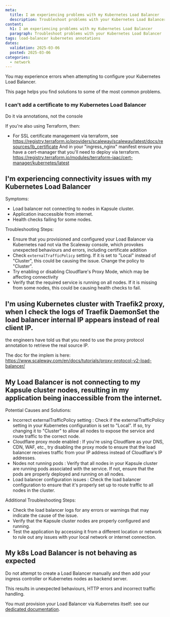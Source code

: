 ```yaml
---
meta:
  title: I am experiencing problems with my Kubernetes Load Balancer
  description: Troubleshoot problems with your Kubernetes Load Balancer
content:
  h1: I am experiencing problems with my Kubernetes Load Balancer
  paragraph: Troubleshoot problems with your Kubernetes Load Balancer
tags: load-balancer kubernetes annotations
dates:
  validation: 2025-03-06
  posted: 2025-03-06
categories:
  - network
---
```


You may experience errors when attempting to configure your Kubernetes Load Balancer. 

This page helps you find solutions to some of the most common problems.

### I can't add a certificate to my Kubernetes Load Balancer

Do it via annotations, not the console

If you're also using Terraform, then:
- For SSL certificate management via terraform, see
https://registry.terraform.io/providers/scaleway/scaleway/latest/docs/resources/lb_certificate
And in your "ingress_nginx" manifest ensure you have a cert-manager that you'll need to deploy via terraform.
https://registry.terraform.io/modules/terraform-iaac/cert-manager/kubernetes/latest

## I'm experiencing connectivity issues with my Kubernetes Load Balancer

Symptoms:  

- Load balancer not connecting to nodes in Kapsule cluster.
- Application inaccessible from internet.
- Health checks failing for some nodes.

Troubleshooting Steps:  

- Ensure that you provisioned and configured your Load Balancer via Kubernetes nad not via the Scaleway console, which provokes unexpected behaviours and errors, including certificate addition
- Check `externalTrafficPolicy` setting. If it is set to "Local" instead of "Cluster", this could be causing the issue. Change the policy to "Cluster".
- Try enabling or disabling Cloudflare's Proxy Mode, which may be affecting connectivity
- Verify that the required service is running on all nodes. If it is missing from some nodes, this could be causing health checks to fail.
     
## I'm using Kubernetes cluster with Traefik2 proxy, when I check the logs of Traefik DaemonSet the load balancer internal IP appears instead of real client IP.

the engineers have told us that you need to use the proxy protocol annotation to retrieve the real source IP.

The doc for the implem is here: https://www.scaleway.com/en/docs/tutorials/proxy-protocol-v2-load-balancer/

## My Load Balancer is not connecting to my Kapsule cluster nodes, resulting in my application being inaccessible from the internet. 

Potential Causes and Solutions:  

- Incorrect externalTrafficPolicy setting : Check if the externalTrafficPolicy setting in your Kubernetes configuration is set to "Local". If so, try changing it to "Cluster" to allow all nodes to expose the service and route traffic to the correct node.
- Cloudflare proxy mode enabled : If you're using Cloudflare as your DNS, CDN, WAF, etc., try disabling the proxy mode to ensure that the load balancer receives traffic from your IP address instead of Cloudflare's IP addresses.
- Nodes not running pods : Verify that all nodes in your Kapsule cluster are running pods associated with the service. If not, ensure that the pods are properly deployed and running on all nodes.
- Load balancer configuration issues : Check the load balancer configuration to ensure that it's properly set up to route traffic to all nodes in the cluster.
     
Additional Troubleshooting Steps:  

- Check the load balancer logs for any errors or warnings that may indicate the cause of the issue.
- Verify that the Kapsule cluster nodes are properly configured and running.
- Test the application by accessing it from a different location or network to rule out any issues with your local network or internet connection.
     
## My k8s Load Balancer is not behaving as expected

Do not attempt to create a Load Balancer manually and then add your ingress controller or Kubernetes nodes as backend server.

This results in unexpected behaviours, HTTP errors and incorrect traffic handling.

You must provision your Load Balancer via Kubernetes itself: see our [dedicated documentation](TODO).